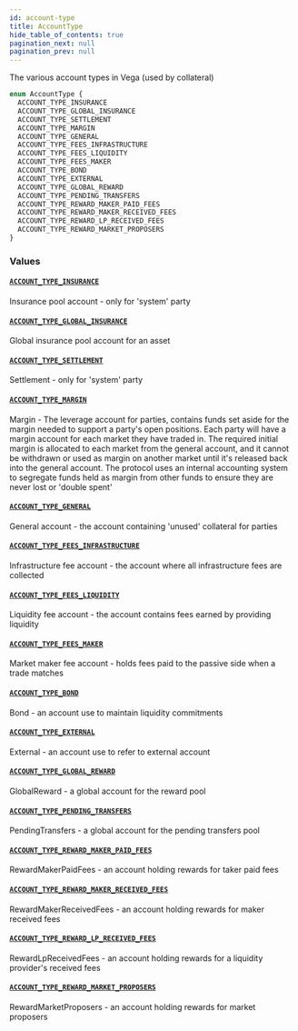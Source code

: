 ```yaml
---
id: account-type
title: AccountType
hide_table_of_contents: true
pagination_next: null
pagination_prev: null
---
```



The various account types in Vega (used by collateral)

```graphql
enum AccountType {
  ACCOUNT_TYPE_INSURANCE
  ACCOUNT_TYPE_GLOBAL_INSURANCE
  ACCOUNT_TYPE_SETTLEMENT
  ACCOUNT_TYPE_MARGIN
  ACCOUNT_TYPE_GENERAL
  ACCOUNT_TYPE_FEES_INFRASTRUCTURE
  ACCOUNT_TYPE_FEES_LIQUIDITY
  ACCOUNT_TYPE_FEES_MAKER
  ACCOUNT_TYPE_BOND
  ACCOUNT_TYPE_EXTERNAL
  ACCOUNT_TYPE_GLOBAL_REWARD
  ACCOUNT_TYPE_PENDING_TRANSFERS
  ACCOUNT_TYPE_REWARD_MAKER_PAID_FEES
  ACCOUNT_TYPE_REWARD_MAKER_RECEIVED_FEES
  ACCOUNT_TYPE_REWARD_LP_RECEIVED_FEES
  ACCOUNT_TYPE_REWARD_MARKET_PROPOSERS
}
```


### Values

#### [`ACCOUNT_TYPE_INSURANCE`](#)

Insurance pool account - only for 'system' party


#### [`ACCOUNT_TYPE_GLOBAL_INSURANCE`](#)

Global insurance pool account for an asset


#### [`ACCOUNT_TYPE_SETTLEMENT`](#)

Settlement - only for 'system' party


#### [`ACCOUNT_TYPE_MARGIN`](#)

Margin - The leverage account for parties, contains funds set aside for the margin needed to support
a party's open positions. Each party will have a margin account for each market they have traded in.
The required initial margin is allocated to each market from the general account, and it cannot be withdrawn
or used as margin on another market until it's released back into the general account.
The protocol uses an internal accounting system to segregate funds held as margin from other funds
to ensure they are never lost or 'double spent'


#### [`ACCOUNT_TYPE_GENERAL`](#)

General account - the account containing 'unused' collateral for parties


#### [`ACCOUNT_TYPE_FEES_INFRASTRUCTURE`](#)

Infrastructure fee account - the account where all infrastructure fees are collected


#### [`ACCOUNT_TYPE_FEES_LIQUIDITY`](#)

Liquidity fee account - the account contains fees earned by providing liquidity


#### [`ACCOUNT_TYPE_FEES_MAKER`](#)

Market maker fee account - holds fees paid to the passive side when a trade matches


#### [`ACCOUNT_TYPE_BOND`](#)

Bond - an account use to maintain liquidity commitments


#### [`ACCOUNT_TYPE_EXTERNAL`](#)

External - an account use to refer to external account


#### [`ACCOUNT_TYPE_GLOBAL_REWARD`](#)

GlobalReward - a global account for the reward pool


#### [`ACCOUNT_TYPE_PENDING_TRANSFERS`](#)

PendingTransfers - a global account for the pending transfers pool


#### [`ACCOUNT_TYPE_REWARD_MAKER_PAID_FEES`](#)

RewardMakerPaidFees - an account holding rewards for taker paid fees


#### [`ACCOUNT_TYPE_REWARD_MAKER_RECEIVED_FEES`](#)

RewardMakerReceivedFees - an account holding rewards for maker received fees


#### [`ACCOUNT_TYPE_REWARD_LP_RECEIVED_FEES`](#)

RewardLpReceivedFees - an account holding rewards for a liquidity provider's received fees


#### [`ACCOUNT_TYPE_REWARD_MARKET_PROPOSERS`](#)

RewardMarketProposers - an account holding rewards for market proposers




